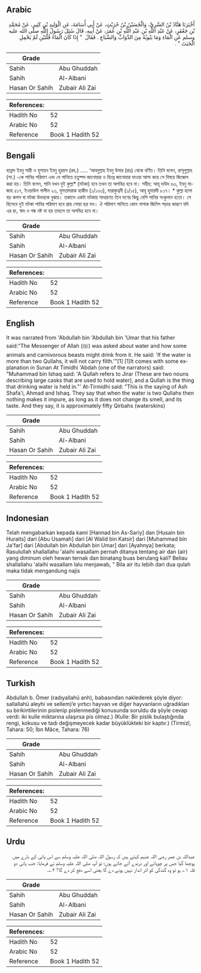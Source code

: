 ## Arabic


<div dir="rtl" lang="ar" style={{fontSize:'larger',backgroundColor:'#f8f9fa',padding:20}}>
أَخْبَرَنَا هَنَّادُ بْنُ السَّرِيِّ، وَالْحُسَيْنُ بْنُ حُرَيْثٍ، عَنْ أَبِي أُسَامَةَ، عَنِ الْوَلِيدِ بْنِ كَثِيرٍ، عَنْ مُحَمَّدِ بْنِ جَعْفَرٍ، عَنْ عَبْدِ اللَّهِ بْنِ عَبْدِ اللَّهِ بْنِ عُمَرَ، عَنْ أَبِيهِ، قَالَ سُئِلَ رَسُولُ اللَّهِ صلى الله عليه وسلم عَنِ الْمَاءِ وَمَا يَنُوبُهُ مِنَ الدَّوَابِّ وَالسِّبَاعِ ‏.‏ فَقَالَ ‏ "‏ إِذَا كَانَ الْمَاءُ قُلَّتَيْنِ لَمْ يَحْمِلِ الْخَبَثَ ‏"‏ ‏.‏
</div>
<div style={{backgroundColor:'#f8f9fa',padding:20, marginBottom: 10}}><table> <thead> <tr> <th>Grade</th> <th></th> </tr> </thead> <tbody> <tr><td>Sahih</td><td>Abu Ghuddah</td></tr><tr><td>Sahih</td><td>Al-Albani</td></tr><tr><td>Hasan Or Sahih</td><td>Zubair Ali Zai</td></tr></tbody></table><table> <thead> <tr> <th>References:</th> <th></th> </tr> </thead> <tbody><tr><td>Hadith No</td><td>52</td></tr><tr><td>Arabic No</td><td>52</td></tr><tr><td>Reference</td><td>Book 1 Hadith 52</td></tr></tbody></table></div>

## Bengali


<div dir="ltr" lang="bn" style={{fontSize:'larger',backgroundColor:'#f8f9fa',padding:20}}>
হান্নাদ ইবনু সারী ও হুসায়ন ইবনু হুরয়স (রহ.) ..... ‘আবদুল্লাহ ইবনু উমার (রাঃ) থেকে বর্ণিত। তিনি বলেন, রাসূলুল্লাহ (সা.) -কে পানির পরিমাণ এবং যে পানিতে চতুষ্পদ জানোয়ার ও হিংস্র জানোয়ার যাওয়া আসা করে সে বিষয়ে জিজ্ঞেস করা হয়। তিনি বলেন, পানি যখন দুই কুল্লা* (মটকা) হবে তখন তা অপবিত্র হবে না। সহীহ: আবূ দাউদ ৬৩, ইবনু মাজাহ ৫১৭, ইওয়াউল গালীল ২৩, মুসতাদরাক হাকীম (১/১৩৩), দারাকুত্বনী (১/১৫), আবূ হুমায়দী ৮১৭। * কুল্লা হলো বড় কলস বা মটকা উভয়কে বুঝায়। তকালে একটা মটকায় সাধারণত তিন মণের কিছু বেশি পানির সংকুলান হতো। সে হিসেবে দুই মটকা পানির পরিমাণ হবে প্রায় সোয়া ছয় মন। ঐ পরিমাণ পানিতে কোন নাপাক জিনিস পড়ার কারণে যদি এর রং, স্বাদ ও গন্ধ নষ্ট না হয় তাহলে তা অপবিত্র হবে না।
</div>
<div style={{backgroundColor:'#f8f9fa',padding:20, marginBottom: 10}}><table> <thead> <tr> <th>Grade</th> <th></th> </tr> </thead> <tbody> <tr><td>Sahih</td><td>Abu Ghuddah</td></tr><tr><td>Sahih</td><td>Al-Albani</td></tr><tr><td>Hasan Or Sahih</td><td>Zubair Ali Zai</td></tr></tbody></table><table> <thead> <tr> <th>References:</th> <th></th> </tr> </thead> <tbody><tr><td>Hadith No</td><td>52</td></tr><tr><td>Arabic No</td><td>52</td></tr><tr><td>Reference</td><td>Book 1 Hadith 52</td></tr></tbody></table></div>

## English


<div dir="ltr" lang="en" style={{fontSize:'larger',backgroundColor:'#f8f9fa',padding:20}}>
It was narrated from 'Abdullah bin 'Abdullah bin 'Umar that his father said:"The Messenger of Allah (ﷺ) was asked about water and how some animals and carnivorous beasts might drink from it. He said: 'If the water is more than two Qullahs, it will not carry filth.'"[1] [1]It comes with some explanation in Sunan At Timidhi 'Abdah (one of the narrators) said: "Muhammad bin Ishaq said: 'A Qullah refers to Jirar (These are two nouns describing large casks that are used to hold water), and a Qullah is the thing that drinking water is held in."' At-Tirmidhi said: "This is the saying of Ash Shafa'i, Ahmad and Ishaq. They say that when the water is two Qullahs then nothing makes it impure, as long as it does not change its smell, and its taste. And they say, it is approximately fifty Qirbahs (waterskins)
</div>
<div style={{backgroundColor:'#f8f9fa',padding:20, marginBottom: 10}}><table> <thead> <tr> <th>Grade</th> <th></th> </tr> </thead> <tbody> <tr><td>Sahih</td><td>Abu Ghuddah</td></tr><tr><td>Sahih</td><td>Al-Albani</td></tr><tr><td>Hasan Or Sahih</td><td>Zubair Ali Zai</td></tr></tbody></table><table> <thead> <tr> <th>References:</th> <th></th> </tr> </thead> <tbody><tr><td>Hadith No</td><td>52</td></tr><tr><td>Arabic No</td><td>52</td></tr><tr><td>Reference</td><td>Book 1 Hadith 52</td></tr></tbody></table></div>

## Indonesian


<div dir="ltr" lang="id" style={{fontSize:'larger',backgroundColor:'#f8f9fa',padding:20}}>
Telah mengabarkan kepada kami [Hannad bin As-Sariy] dan [Husain bin Huraits] dari [Abu Usamah] dari [Al Walid bin Katsir] dari [Muhammad bin Ja'far] dari [Abdullah bin Abdullah bin Umar] dari [Ayahnya] berkata; Rasulullah shallallahu 'alaihi wasallam pernah ditanya tentang air dan (air) yang diminum oleh hewan ternak dan binatang buas berulang kali? Beliau shallallahu 'alaihi wasallam lalu menjawab, " Bila air itu lebih dari dua qulah maka tidak mengandung najis
</div>
<div style={{backgroundColor:'#f8f9fa',padding:20, marginBottom: 10}}><table> <thead> <tr> <th>Grade</th> <th></th> </tr> </thead> <tbody> <tr><td>Sahih</td><td>Abu Ghuddah</td></tr><tr><td>Sahih</td><td>Al-Albani</td></tr><tr><td>Hasan Or Sahih</td><td>Zubair Ali Zai</td></tr></tbody></table><table> <thead> <tr> <th>References:</th> <th></th> </tr> </thead> <tbody><tr><td>Hadith No</td><td>52</td></tr><tr><td>Arabic No</td><td>52</td></tr><tr><td>Reference</td><td>Book 1 Hadith 52</td></tr></tbody></table></div>

## Turkish


<div dir="ltr" lang="tr" style={{fontSize:'larger',backgroundColor:'#f8f9fa',padding:20}}>
Abdullah b. Ömer (radıyallahü anh), babasından naklederek şöyle diyor: sallallahü aleyhi ve sellem)’e yırtıcı hayvan ve diğer hayvanların uğradıkları su birikintilerinin pislenip pislenmediği konusunda soruldu da şöyle cevap verdi: iki kulle miktarına ulaşırsa pis olmaz.) (Kulle: Bir pislik bulaştığında rengi, kokusu ve tadı değişmeyecek kadar büyüklükteki bir kaptır.) (Tirmizî, Tahara: 50; İbn Mâce, Tahara: 76)
</div>
<div style={{backgroundColor:'#f8f9fa',padding:20, marginBottom: 10}}><table> <thead> <tr> <th>Grade</th> <th></th> </tr> </thead> <tbody> <tr><td>Sahih</td><td>Abu Ghuddah</td></tr><tr><td>Sahih</td><td>Al-Albani</td></tr><tr><td>Hasan Or Sahih</td><td>Zubair Ali Zai</td></tr></tbody></table><table> <thead> <tr> <th>References:</th> <th></th> </tr> </thead> <tbody><tr><td>Hadith No</td><td>52</td></tr><tr><td>Arabic No</td><td>52</td></tr><tr><td>Reference</td><td>Book 1 Hadith 52</td></tr></tbody></table></div>

## Urdu


<div dir="rtl" lang="ur" style={{fontSize:'larger',backgroundColor:'#f8f9fa',padding:20}}>
عبداللہ بن عمر رضی اللہ عنہم کہتے ہیں کہ رسول اللہ صلی اللہ علیہ وسلم سے اس پانی کے بارے میں پوچھا گیا جس پر چوپائے اور درندے آتے جاتے ہوں؛ تو آپ صلی اللہ علیہ وسلم نے فرمایا: جب پانی دو قلہ ۱؎ ہو تو وہ گندگی کو اثر انداز نہیں ہونے دے گا یعنی اسے دفع کر دے گا؟ ۲؎۔
</div>
<div style={{backgroundColor:'#f8f9fa',padding:20, marginBottom: 10}}><table> <thead> <tr> <th>Grade</th> <th></th> </tr> </thead> <tbody> <tr><td>Sahih</td><td>Abu Ghuddah</td></tr><tr><td>Sahih</td><td>Al-Albani</td></tr><tr><td>Hasan Or Sahih</td><td>Zubair Ali Zai</td></tr></tbody></table><table> <thead> <tr> <th>References:</th> <th></th> </tr> </thead> <tbody><tr><td>Hadith No</td><td>52</td></tr><tr><td>Arabic No</td><td>52</td></tr><tr><td>Reference</td><td>Book 1 Hadith 52</td></tr></tbody></table></div>